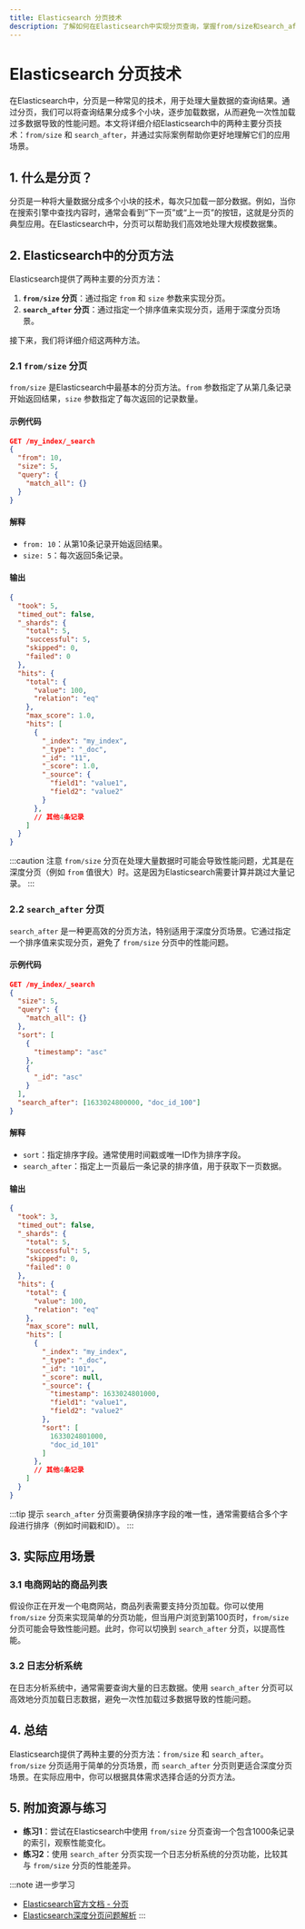 ```yaml
---
title: Elasticsearch 分页技术
description: 了解如何在Elasticsearch中实现分页查询，掌握from/size和search_after两种分页方法，并通过实际案例加深理解。
---
```


# Elasticsearch 分页技术

在Elasticsearch中，分页是一种常见的技术，用于处理大量数据的查询结果。通过分页，我们可以将查询结果分成多个小块，逐步加载数据，从而避免一次性加载过多数据导致的性能问题。本文将详细介绍Elasticsearch中的两种主要分页技术：`from/size` 和 `search_after`，并通过实际案例帮助你更好地理解它们的应用场景。

## 1. 什么是分页？

分页是一种将大量数据分成多个小块的技术，每次只加载一部分数据。例如，当你在搜索引擎中查找内容时，通常会看到“下一页”或“上一页”的按钮，这就是分页的典型应用。在Elasticsearch中，分页可以帮助我们高效地处理大规模数据集。

## 2. Elasticsearch中的分页方法

Elasticsearch提供了两种主要的分页方法：

1. **`from/size` 分页**：通过指定 `from` 和 `size` 参数来实现分页。
2. **`search_after` 分页**：通过指定一个排序值来实现分页，适用于深度分页场景。

接下来，我们将详细介绍这两种方法。

### 2.1 `from/size` 分页

`from/size` 是Elasticsearch中最基本的分页方法。`from` 参数指定了从第几条记录开始返回结果，`size` 参数指定了每次返回的记录数量。

#### 示例代码

```json
GET /my_index/_search
{
  "from": 10,
  "size": 5,
  "query": {
    "match_all": {}
  }
}
```

#### 解释

- `from: 10`：从第10条记录开始返回结果。
- `size: 5`：每次返回5条记录。

#### 输出

```json
{
  "took": 5,
  "timed_out": false,
  "_shards": {
    "total": 5,
    "successful": 5,
    "skipped": 0,
    "failed": 0
  },
  "hits": {
    "total": {
      "value": 100,
      "relation": "eq"
    },
    "max_score": 1.0,
    "hits": [
      {
        "_index": "my_index",
        "_type": "_doc",
        "_id": "11",
        "_score": 1.0,
        "_source": {
          "field1": "value1",
          "field2": "value2"
        }
      },
      // 其他4条记录
    ]
  }
}
```

:::caution 注意
`from/size` 分页在处理大量数据时可能会导致性能问题，尤其是在深度分页（例如 `from` 值很大）时。这是因为Elasticsearch需要计算并跳过大量记录。
:::

### 2.2 `search_after` 分页

`search_after` 是一种更高效的分页方法，特别适用于深度分页场景。它通过指定一个排序值来实现分页，避免了 `from/size` 分页中的性能问题。

#### 示例代码

```json
GET /my_index/_search
{
  "size": 5,
  "query": {
    "match_all": {}
  },
  "sort": [
    {
      "timestamp": "asc"
    },
    {
      "_id": "asc"
    }
  ],
  "search_after": [1633024800000, "doc_id_100"]
}
```

#### 解释

- `sort`：指定排序字段。通常使用时间戳或唯一ID作为排序字段。
- `search_after`：指定上一页最后一条记录的排序值，用于获取下一页数据。

#### 输出

```json
{
  "took": 3,
  "timed_out": false,
  "_shards": {
    "total": 5,
    "successful": 5,
    "skipped": 0,
    "failed": 0
  },
  "hits": {
    "total": {
      "value": 100,
      "relation": "eq"
    },
    "max_score": null,
    "hits": [
      {
        "_index": "my_index",
        "_type": "_doc",
        "_id": "101",
        "_score": null,
        "_source": {
          "timestamp": 1633024801000,
          "field1": "value1",
          "field2": "value2"
        },
        "sort": [
          1633024801000,
          "doc_id_101"
        ]
      },
      // 其他4条记录
    ]
  }
}
```

:::tip 提示
`search_after` 分页需要确保排序字段的唯一性，通常需要结合多个字段进行排序（例如时间戳和ID）。
:::

## 3. 实际应用场景

### 3.1 电商网站的商品列表

假设你正在开发一个电商网站，商品列表需要支持分页加载。你可以使用 `from/size` 分页来实现简单的分页功能，但当用户浏览到第100页时，`from/size` 分页可能会导致性能问题。此时，你可以切换到 `search_after` 分页，以提高性能。

### 3.2 日志分析系统

在日志分析系统中，通常需要查询大量的日志数据。使用 `search_after` 分页可以高效地分页加载日志数据，避免一次性加载过多数据导致的性能问题。

## 4. 总结

Elasticsearch提供了两种主要的分页方法：`from/size` 和 `search_after`。`from/size` 分页适用于简单的分页场景，而 `search_after` 分页则更适合深度分页场景。在实际应用中，你可以根据具体需求选择合适的分页方法。

## 5. 附加资源与练习

- **练习1**：尝试在Elasticsearch中使用 `from/size` 分页查询一个包含1000条记录的索引，观察性能变化。
- **练习2**：使用 `search_after` 分页实现一个日志分析系统的分页功能，比较其与 `from/size` 分页的性能差异。

:::note 进一步学习
- [Elasticsearch官方文档 - 分页](https://www.elastic.co/guide/en/elasticsearch/reference/current/paginate-search-results.html)
- [Elasticsearch深度分页问题解析](https://www.elastic.co/blog/why-am-i-seeing-deep-paging-problems-in-elasticsearch)
:::